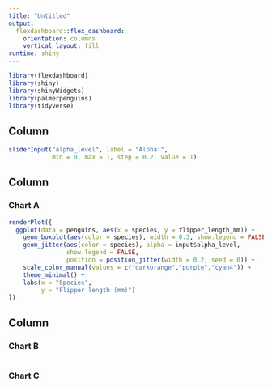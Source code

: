```yaml
---
title: "Untitled"
output: 
  flexdashboard::flex_dashboard:
    orientation: columns
    vertical_layout: fill
runtime: shiny
---
```


```r
library(flexdashboard)
library(shiny)
library(shinyWidgets)
library(palmerpenguins)
library(tidyverse)
```

Column {.sidebar}
-----------------------------------------------------------------------

```r
sliderInput("alpha_level", label = "Alpha:",
            min = 0, max = 1, step = 0.2, value = 1)
```


Column {data-width=650}
-----------------------------------------------------------------------

### Chart A

```r
renderPlot({
  ggplot(data = penguins, aes(x = species, y = flipper_length_mm)) +
    geom_boxplot(aes(color = species), width = 0.3, show.legend = FALSE) +
    geom_jitter(aes(color = species), alpha = input$alpha_level, 
                show.legend = FALSE, 
                position = position_jitter(width = 0.2, seed = 0)) +
    scale_color_manual(values = c("darkorange","purple","cyan4")) +
    theme_minimal() +
    labs(x = "Species",
         y = "Flipper length (mm)")
})
```

Column {data-width=350}
-----------------------------------------------------------------------

### Chart B

```r

```

### Chart C

```r

```

